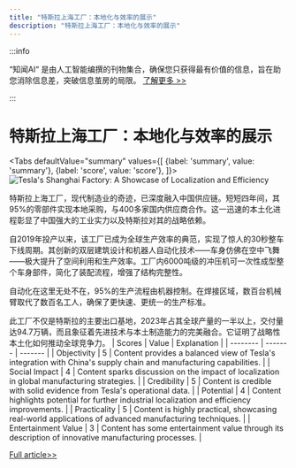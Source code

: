 ```yaml
---
title: "特斯拉上海工厂：本地化与效率的展示"
description: "特斯拉上海工厂：本地化与效率的展示"
---
```



:::info

“知闻AI“ 是由人工智能编撰的刊物集合，确保您只获得最有价值的信息，旨在助您消除信息差，突破信息茧房的局限。  [了解更多 >>](/zh-Hans/docs/guides)

:::

# 特斯拉上海工厂：本地化与效率的展示


<Tabs
	defaultValue="summary"
	values={[
	{label: 'summary', value: 'summary'},
	{label: 'score', value: 'score'},
]}>
<TabItem value="summary">
<img
  src="https://image.informedainews.com/2024/06/06/Ar-wYl-1717676014-0.jpg"
  alt="Tesla's Shanghai Factory: A Showcase of Localization and Efficiency"
/>



特斯拉上海工厂，现代制造业的奇迹，已深度融入中国供应链。短短四年间，其95%的零部件实现本地采购，与400多家国内供应商合作。这一迅速的本土化进程彰显了中国强大的工业实力以及特斯拉对其的战略依赖。

自2019年投产以来，该工厂已成为全球生产效率的典范，实现了惊人的30秒整车下线周期。其创新的双层建筑设计和机器人自动化技术——车身仿佛在空中飞舞——极大提升了空间利用和生产效率。工厂内6000吨级的冲压机可一次性成型整个车身部件，简化了装配流程，增强了结构完整性。

自动化在这里无处不在，95%的生产流程由机器控制。在焊接区域，数百台机械臂取代了数百名工人，确保了更快速、更统一的生产标准。

此工厂不仅是特斯拉的主要出口基地，2023年占其全球产量的一半以上，交付量达94.7万辆，而且象征着先进技术与本土制造能力的完美融合。它证明了战略性本土化如何推动全球竞争力。
</TabItem>
<TabItem value="score">
	| Scores     | Value   | Explanation |
	| -------- | ------- | ------- |
	| Objectivity  | 5    | Content provides a balanced view of Tesla's integration with China's supply chain and manufacturing capabilities.    |
	| Social Impact | 4     | Content sparks discussion on the impact of localization in global manufacturing strategies.    |
	| Credibility    | 5    | Content is credible with solid evidence from Tesla's operational data.    |
	| Potential    | 4    | Content highlights potential for further industrial localization and efficiency improvements.    |
	| Practicality    | 5    | Content is highly practical, showcasing real-world applications of advanced manufacturing techniques.    |
	| Entertainment Value    | 3    | Content has some entertainment value through its description of innovative manufacturing processes.    |
</TabItem>
</Tabs>

[Full article>>](https://www.cnbeta.com.tw/articles/tech/1433695.htm)
